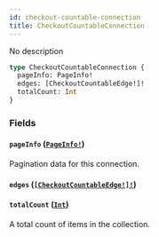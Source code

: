 ```yaml
---
id: checkout-countable-connection
title: CheckoutCountableConnection
---
```


No description

```graphql
type CheckoutCountableConnection {
  pageInfo: PageInfo!
  edges: [CheckoutCountableEdge!]!
  totalCount: Int
}
```

### Fields

#### `pageInfo` ([`PageInfo!`](/docs/developer/api-reference/objects/page-info))

Pagination data for this connection.

#### `edges` ([`[CheckoutCountableEdge!]!`](/docs/developer/api-reference/objects/checkout-countable-edge))

#### `totalCount` ([`Int`](/docs/developer/api-reference/scalars/int))

A total count of items in the collection.
